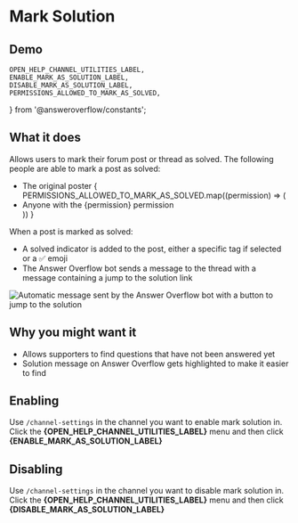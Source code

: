 # Mark Solution

## Demo


<ReactPlayer
	url="https://youtu.be/QggUf4YCTaA"
	controls
	muted
	loop
	style={ytVideoStyle}
/>

<TryLiveDemo />

	OPEN_HELP_CHANNEL_UTILITIES_LABEL,
	ENABLE_MARK_AS_SOLUTION_LABEL,
	DISABLE_MARK_AS_SOLUTION_LABEL,
	PERMISSIONS_ALLOWED_TO_MARK_AS_SOLVED,
} from '@answeroverflow/constants';

## What it does

Allows users to mark their forum post or thread as solved. The following people are able to mark a post as solved:

- The original poster
  {
  PERMISSIONS_ALLOWED_TO_MARK_AS_SOLVED.map((permission) => (
  <li>Anyone with the {permission} permission</li>
  )) }

When a post is marked as solved:

- A solved indicator is added to the post, either a specific tag if selected or a ✅ emoji
- The Answer Overflow bot sends a message to the thread with a message containing a jump to the solution link

![Automatic message sent by the Answer Overflow bot with a button to jump to the solution](/mark-solution-response-w-forum-post-guidelines.png)

## Why you might want it

- Allows supporters to find questions that have not been answered yet
- Solution message on Answer Overflow gets highlighted to make it easier to find

## Enabling

Use `/channel-settings` in the channel you want to enable mark solution in. Click the **{OPEN_HELP_CHANNEL_UTILITIES_LABEL}** menu and then click **{ENABLE_MARK_AS_SOLUTION_LABEL}**

## Disabling

Use `/channel-settings` in the channel you want to disable mark solution in. Click the **{OPEN_HELP_CHANNEL_UTILITIES_LABEL}** menu and then click **{DISABLE_MARK_AS_SOLUTION_LABEL}**
